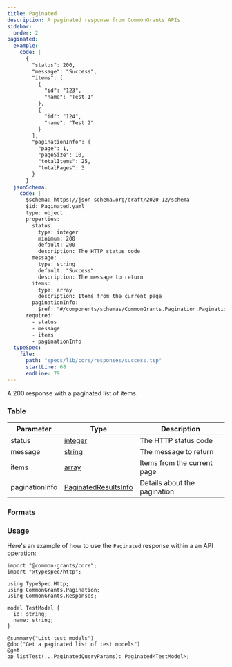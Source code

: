 ```yaml
---
title: Paginated
description: A paginated response from CommonGrants APIs.
sidebar:
  order: 2
paginated:
  example:
    code: |
      {
        "status": 200,
        "message": "Success",
        "items": [
          {
            "id": "123",
            "name": "Test 1"
          },
          {
            "id": "124",
            "name": "Test 2"
          }
        ],
        "paginationInfo": {
          "page": 1,
          "pageSize": 10,
          "totalItems": 25,
          "totalPages": 3
        }
      }
  jsonSchema:
    code: |
      $schema: https://json-schema.org/draft/2020-12/schema
      $id: Paginated.yaml
      type: object
      properties:
        status:
          type: integer
          minimum: 200
          default: 200
          description: The HTTP status code
        message:
          type: string
          default: "Success"
          description: The message to return
        items:
          type: array
          description: Items from the current page
        paginationInfo:
          $ref: "#/components/schemas/CommonGrants.Pagination.PaginationInfo"
      required:
        - status
        - message
        - items
        - paginationInfo
  typeSpec:
    file:
      path: "specs/lib/core/responses/success.tsp"
      startLine: 68
      endLine: 79
---
```



A 200 response with a paginated list of items.

### Table

| Parameter      | Type                                                              | Description                  |
| -------------- | ----------------------------------------------------------------- | ---------------------------- |
| status         | [integer](/protocol/types/numeric#integer)                        | The HTTP status code         |
| message        | [string](/protocol/types/string#string)                           | The message to return        |
| items          | [array](/protocol/types/other#array)                              | Items from the current page  |
| paginationInfo | [PaginatedResultsInfo](/protocol/pagination#paginatedresultsinfo) | Details about the pagination |

### Formats

<SchemaFormatTabs
  example={frontmatter.paginated.example}
  jsonSchema={frontmatter.paginated.jsonSchema}
  typeSpec={frontmatter.paginated.typeSpec}
/>

### Usage

Here's an example of how to use the `Paginated` response within a an API operation:

```typespec
import "@common-grants/core";
import "@typespec/http";

using TypeSpec.Http;
using CommonGrants.Pagination;
using CommonGrants.Responses;

model TestModel {
  id: string;
  name: string;
}

@summary("List test models")
@doc("Get a paginated list of test models")
@get
op listTest(...PaginatedQueryParams): Paginated<TestModel>;
```
